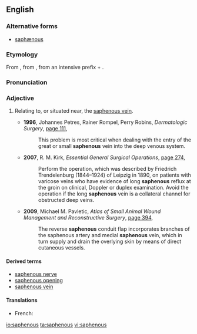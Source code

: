 ==English==
===Alternative forms===
* [[saphænous]]

===Etymology===
From {{etyl|ar|en}} {{term|صَافِن|tr=ṣāfin||the saphenous veins of the leg|lang=ar}}, from {{etyl|grc|en}} {{term|σαφηνής||plain, visible|tr=saphēnēs|lang=grc|sc=polytonic}}, from {{term|σα-||tr=sa-|lang=grc|sc=polytonic}} an intensive prefix + {{term|φαίνεσθαι||to show, appear|tr=phainesthai|lang=grc|sc=polytonic}}.

===Pronunciation===
{{rfp|lang=en}}

===Adjective===
{{en-adj|-}}

# {{context|anatomy|lang=en}} Relating to, or situated near, the [[saphenous vein]].
#* '''1996''', Johannes Petres, Rainer Rompel, Perry Robins, ''Dermatologic Surgery'', [http://books.google.com.au/books?id=h1nX7S68tHwC&pg=PA111&dq=%22saphenous%22&hl=en&sa=X&ei=6JFHU6LQOc_h8AXU4YKwDQ&redir_esc=y#v=onepage&q=%22saphenous%22&f=false page 111],
#*: This problem is most critical when dealing with the entry of the great or small '''saphenous''' vein into the deep venous system.
#* '''2007''', R. M. Kirk, ''Essential General Surgical Operations'', [http://books.google.com.au/books?id=T4bUKXR508wC&pg=PA274&dq=%22saphenous%22&hl=en&sa=X&ei=6JFHU6LQOc_h8AXU4YKwDQ&redir_esc=y#v=onepage&q=%22saphenous%22&f=false page 274],
#*: Perform the operation, which was described by Friedrich Trendelenburg (1844–1924) of Leipzig in 1890, on patients with varicose veins who have evidence of long '''saphenous''' reflux at the groin on clinical, Doppler or duplex examination. Avoid the operation if the long '''saphenous''' vein is a collateral channel for obstructed deep veins.
#* '''2009''', Michael M. Pavletic, ''Atlas of Small Animal Wound Management and Reconstructive Surgery'', [http://books.google.com.au/books?id=brIINyxN63sC&pg=PA394&dq=%22saphenous%22&hl=en&sa=X&ei=6JFHU6LQOc_h8AXU4YKwDQ&redir_esc=y#v=onepage&q=%22saphenous%22&f=false page 394],
#*: The reverse '''saphenous''' conduit flap incorporates branches of the saphenous artery and medial '''saphenous''' vein, which in turn supply and drain the overlying skin by means of direct cutaneous vessels.

====Derived terms====
* [[saphenous nerve]]
* [[saphenous opening]]
* [[saphenous vein]]

====Translations====
{{trans-top|relating to, or situated near, the saphenous vein}}
* French: {{t+|fr|saphène}}
{{trans-mid}}
{{trans-bottom}}

[[io:saphenous]]
[[ta:saphenous]]
[[vi:saphenous]]